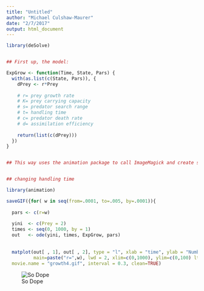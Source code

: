 ```yaml
---
title: "Untitled"
author: "Michael Culshaw-Maurer"
date: "2/7/2017"
output: html_document
---
```


```r
library(deSolve)


## First up, the model:

ExpGrow <- function(Time, State, Pars) {
  with(as.list(c(State, Pars)), {
    dPrey <- r*Prey
    
    # r= prey growth rate
    # K= prey carrying capacity
    # s= predator search range
    # t= handling time
    # c= predator death rate
    # d= assimilation efficiency
    
    return(list(c(dPrey)))
  })
}


## This way uses the animation package to call ImageMagick and create straight-to-gif 


## changing handling time

library(animation)

saveGIF({for( w in seq(from=.0001, to=.005, by=.0001)){
  
  pars <- c(r=w)
  
  yini  <- c(Prey = 2)
  times <- seq(0, 1000, by = 1)
  out   <- ode(yini, times, ExpGrow, pars)
  
  
  matplot(out[ , 1], out[ , 2], type = "l", xlab = "time", ylab = "Number",
          main=paste("r=",w), lwd = 2, xlim=c(0,1000), ylim=c(0,100) lty=1)}},
  movie.name = "growth4.gif", interval = 0.3, clean=TRUE)

```


![So Dope](growth4.gif)